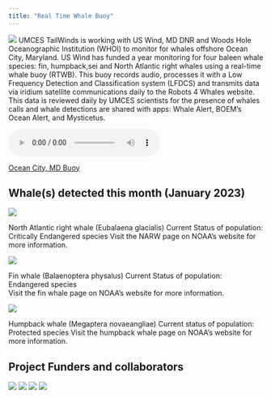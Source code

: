 ```yaml
---
title: "Real Time Whale Buoy"
---
```

![](images/HumpbackHawaiicropped.png)
UMCES TailWinds is working with US Wind, MD DNR and Woods Hole Oceanographic Institution (WHOI) to monitor for whales offshore Ocean City, Maryland. US Wind has funded a year monitoring for four baleen whale species: fin, humpback,sei and North Atlantic right whales using a real-time whale buoy (RTWB). This buoy records audio, processes it with a Low Frequency Detection and Classification system (LFDCS) and transmits data via iridium satellite communications daily to the Robots 4 Whales website. This data is reviewed daily by UMCES scientists for the presence of whales calls and whale detections are shared with apps: Whale Alert, BOEM's Ocean Alert, and Mysticetus. 

<audio controls>
     <source src="audio/Cetacean_Sound_Bite_11_July_2022.mp3" type="audio/mpeg">
   </audio>
   
[Ocean City, MD Buoy](http://dcs.whoi.edu/mdoc0722/mdoc0722_mdoc.shtml)

## Whale(s) detected this month (January 2023)
![](images/NARW.png)

North Atlantic right whale (Eubalaena glacialis)
Current Status of population: Critically Endangered species
Visit the NARW page on NOAA's website for more information. 

![](images/Finwhale.png)

Fin whale (Balaenoptera physalus)
Current Status of population: Endangered species  
Visit the fin whale page on NOAA's website for more information. 

![](images/Humpbackwhale.png)

Humpback whale (Megaptera novaeangliae)
Current status of population: Protected species 
Visit the humpback whale page on NOAA's website for more information. 

## Project Funders and collaborators 
![](images/USWindlogo.png) 
![](images/UMCESlogo.png) 
![](images/MDDNRlogo.png) 
![](images/WHOIlogo.png) 



